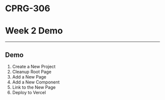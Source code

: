 # CPRG-306

# Week 2 Demo

---

## Demo

1. Create a New Project
2. Cleanup Root Page
3. Add a New Page
4. Add a New Component
5. Link to the New Page
6. Deploy to Vercel
